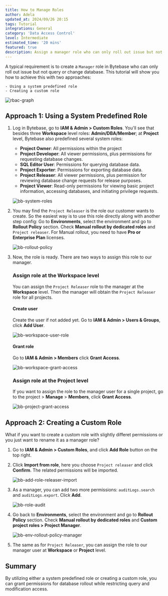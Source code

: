 ```yaml
---
title: How to Manage Roles
author: Adela
updated_at: 2024/09/26 20:15
tags: Tutorial
integrations: General
category: 'Data Access Control'
level: Intermediate
estimated_time: '20 mins'
featured: true
description: Assign a manager role who can only roll out issue but not query or change database.
---
```


A typical requirement is to create a `Manager` role in Bytebase who can only roll out issue but not query or change database. This tutorial will show you how to achieve this with two approaches:

    - Using a system predefined role
    - Creating a custom role

![rbac-graph](/content/docs/tutorials/how-to-manage-roles/rbac-graph.webp)

## Approach 1: Using a System Predefined Role

1. Log in Bytebase, go to **IAM & Admin > Custom Roles**. You'll see that besides three **Workspace** level roles: **Admin/DBA/Member**; at **Project** level, Bytebase also predefined several system roles:

   - **Project Owner**: All permissions within the project
   - **Project Developer**: All viewer permissions, plus permissions for requesting database changes.
   - **SQL Editor User**: Permissions for querying database data.
   - **Project Exporter**: Permissions for exporting database data.
   - **Project Releaser**: All viewer permissions, plus permission for reviewing database change requests for release purposes.
   - **Project Viewer**: Read-only permissions for viewing basic project information, accessing databases, and initiating privilege requests.

   ![bb-system-roles](/content/docs/tutorials/how-to-manage-roles/bb-system-roles.webp)

1. You may find the `Project Releaser` is the role our customer wants to create. So the easiest way is to use this role directly along with another step config: Go to **Environments**, select the environment and go to **Rollout Policy** section. Check **Manual rollout by dedicated roles** and `Project releaser`. For Manual rollout, you need to have **Pro or Enterprise Plan** licenses.

   ![bb-rollout-policy](/content/docs/tutorials/how-to-manage-roles/bb-rollout-policy.webp)

1. Now, the role is ready. There are two ways to assign this role to our manager.

   ### Assign role at the Workspace level

   You can assign the `Project Releaser` role to the manager at the **Workspace** level. Then the manager will
   obtain the `Project Releaser` role for all projects.

   #### Create user

   Create the user if not added yet. Go to **IAM & Admin > Users & Groups**, click **Add User**.

   ![bb-workspace-user-role](/content/docs/tutorials/how-to-manage-roles/bb-workspace-user-role.webp)

   #### Grant role

   Go to **IAM & Admin > Members** click **Grant Access**.

   ![bb-workspace-grant-access](/content/docs/tutorials/how-to-manage-roles/bb-workspace-grant-access.webp)

   ### Assign role at the Project level

   If you want to assign the role to the manager user for a single project, go to the project > **Manage** > **Members**, click **Grant Access**.

   ![bb-project-grant-access](/content/docs/tutorials/how-to-manage-roles/bb-project-grant-access.webp)

## Approach 2: Creating a Custom Role

What if you want to create a custom role with slightly differet permissions or you just want to rename it as a manager role?

1. Go to **IAM & Admin > Custom Roles**, and click **Add Role** button on the top right.

1. Click **Import from role**, here you choose `Project releaser` and click **Confirm**. The related permissions will be imported.

   ![bb-add-role-releaser-import](/content/docs/tutorials/how-to-manage-roles/bb-add-role-releaser-import.webp)

1. As a manager, you can add two more permissions: `auditLogs.search` and `auditLogs.export`. Click **Add**.

   ![bb-role-audit](/content/docs/tutorials/how-to-manage-roles/bb-role-audit.webp)

1. Go back to **Environments**, select the environment and go to **Rollout Policy** section. Check **Manual rollout by dedicated roles** and **Custom project roles > Project Manager**.

   ![bb-env-rollout-policy-manager](/content/docs/tutorials/how-to-manage-roles/bb-env-rollout-policy-manager.webp)

1. The same as for `Project Releaser`, you can assign the role to our manager user at **Workspace** or **Project** level.

## Summary

By utilizing either a system predefined role or creating a custom role, you can grant permissions for database rollout while restricting query and modification access.
